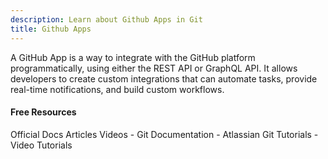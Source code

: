 ```yaml
---
description: Learn about Github Apps in Git
title: Github Apps
---
```


A GitHub App is a way to integrate with the GitHub platform programmatically, using either the REST API or GraphQL API. It allows developers to create custom integrations that can automate tasks, provide real-time notifications, and build custom workflows.

#### Free Resources

<Tabs defaultValue="official">
<TabsList>
<TabsTrigger value="official">Official Docs</TabsTrigger>
<TabsTrigger value="article">Articles</TabsTrigger>
<TabsTrigger value="video">Videos</TabsTrigger>
</TabsList>

<TabsContent value="official">
- <Link href="https://git-scm.com/docs">Git Documentation</Link>
</TabsContent>
<TabsContent value="article">
- <Link href="https://www.atlassian.com/git/tutorials">Atlassian Git Tutorials</Link>
</TabsContent>
<TabsContent value="video">
- <Link href="https://www.youtube.com/results?search_query=git+github-apps+tutorial">Video Tutorials</Link>
</TabsContent>
</Tabs>
